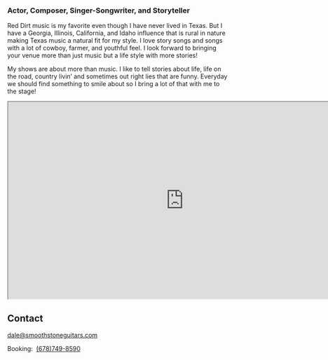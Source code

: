 
<Container>

<Banner bgOverlay="transparent" children="&nbsp;" />

<p className="text-center"><h3>Actor, Composer, Singer-Songwriter, and Storyteller</h3></p>

<p>Red Dirt music is my favorite even though I have never lived in Texas. But I have a Georgia, Illinois, California, and Idaho influence that is rural in nature making Texas music a natural fit for my style. I love story songs and songs with a lot of cowboy, farmer, and youthful feel. I look forward to bringing your venue more than just music but a life style with more stories!</p>
<p>My shows are about more than music. I like to tell stories about life, life on the road, country livin’ and sometimes out right lies that are funny. Everyday we should find something to smile about so I bring a lot of that with me to the stage!</p>

<div id="pbucket" className="text-center">
<iframe width="800" height="450" src="https://s1248.photobucket.com/user/dale117/embed/slideshow/"></iframe>
</div>

<Youtube url="https://www.youtube.com/watch?v=k5CJDvAULRo" />

<!--
<Releases releases={props.releases} />
-->

<Shows shows={props.shows} />

## Contact

<!--
  The `id="contact"` attribute below is for creating internal anchor link.
  You can remove/change it, but make sure you edit the corresponding link
  in src/gatsby-theme-musician/config/navigation.yml
  See: https://learn.freecodecamp.org/responsive-web-design/basic-html-and-html5/link-to-internal-sections-of-a-page-with-anchor-elements/
-->

<div id="contact" className="text-center">

<a href = "mailto: dale@smoothstoneguitars.com">dale@smoothstoneguitars.com</a>
<p />
Booking:&nbsp;&nbsp;<a href="tel:6787498590">(678)749-8590</a>
</div>

</Container>
